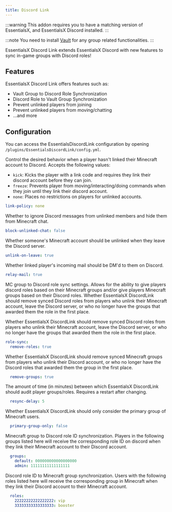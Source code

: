 ```yaml
---
title: Discord Link
---
```


:::warning
This addon requires you to have a matching version of EssentialsX, and EssentialsX Discord installed.
:::

:::note
You need to install [Vault](https://github.com/milkbowl/Vault) for any group related functionalities.
:::

EssentialsX Discord Link extends EssentialsX Discord with new features to sync in-game groups with Discord roles!

## Features
EssentialsX Discord Link offers features such as:
- Vault Group to Discord Role Synchronization
- Discord Role to Vault Group Synchronization
- Prevent unlinked players from joining
- Prevent unlinked players from moving/chatting
- …and more

## Configuration
You can access the EssentialsDiscordLink configuration by opening `/plugins/EssentialsDiscordLink/config.yml`.

Control the desired behavior when a player hasn't linked their Minecraft account to Discord.
Accepts the following values:
- `kick`: Kicks the player with a link code and requires they link their discord account before they can join.
- `freeze`: Prevents player from moving/interacting/doing commands when they join until they link their discord account.
- `none`: Places no restrictions on players for unlinked accounts.
```yaml
link-policy: none
```

Whether to ignore Discord messages from unlinked members and hide them from Minecraft chat.
```yaml
block-unlinked-chat: false
```

Whether someone's Minecraft account should be unlinked when they leave the Discord server.
```yaml
unlink-on-leave: true
```

Whether linked player's incoming mail should be DM'd to them on Discord.
```yaml
relay-mail: true
```

MC group to Discord role sync settings.
Allows for the ability to give players discord roles based on their Minecraft groups and/or give players Minecraft
groups based on their Discord roles.
Whether EssentialsX DiscordLink should remove synced Discord roles from players who unlink their Minecraft account,
leave the Discord server, or who no longer have the groups that awarded them the role in the first place.

Whether EssentialsX DiscordLink should remove synced Discord roles from players who unlink their Minecraft account,
leave the Discord server, or who no longer have the groups that awarded them the role in the first place.
```yaml
role-sync:
  remove-roles: true
```

Whether EssentialsX DiscordLink should remove synced Minecraft groups from players who unlink their Discord account,
or who no longer have the Discord roles that awarded them the group in the first place.
```yaml
  remove-groups: true
```

The amount of time (in minutes) between which EssentialsX DiscordLink should audit player groups/roles.
Requires a restart after changing.
```yaml
  resync-delay: 5
```

Whether EssentialsX DiscordLink should only consider the primary group of Minecraft users.
```yaml
  primary-group-only: false
```

Minecraft group to Discord role ID synchronization.
Players in the following groups listed here will receive the corresponding role ID on discord when they link
their Minecraft account to their Discord account.
```yaml
  groups:
    default: 000000000000000000
    admin: 11111111111111111
```

Discord role ID to Minecraft group synchronization.
Users with the following roles listed here will receive the corresponding group in Minecraft when they link
their Discord account to their Minecraft account.
```yaml
  roles:
    22222222222222222: vip
    33333333333333333: booster
```

